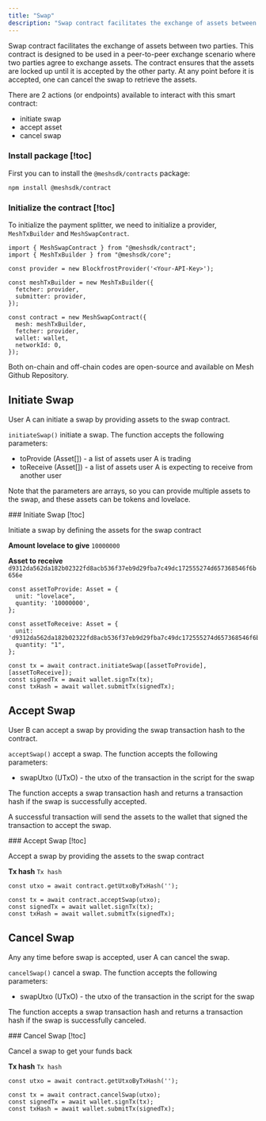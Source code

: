```yaml
---
title: "Swap"
description: "Swap contract facilitates the exchange of assets between two parties"
---
```


Swap contract facilitates the exchange of assets between two parties. This contract is designed to be used in a peer-to-peer exchange scenario where two parties agree to exchange assets. The contract ensures that the assets are locked up until it is accepted by the other party. At any point before it is accepted, one can cancel the swap to retrieve the assets.

There are 2 actions (or endpoints) available to interact with this smart contract:

- initiate swap
- accept asset
- cancel swap

### Install package [!toc]

First you can to install the `@meshsdk/contracts` package:

```tsx
npm install @meshsdk/contract
```

### Initialize the contract [!toc]

To initialize the payment splitter, we need to initialize a <Link href="https://meshjs.dev/providers">provider</Link>, `MeshTxBuilder` and `MeshSwapContract`.

```tsx
import { MeshSwapContract } from "@meshsdk/contract";
import { MeshTxBuilder } from "@meshsdk/core";

const provider = new BlockfrostProvider('<Your-API-Key>');

const meshTxBuilder = new MeshTxBuilder({
  fetcher: provider,
  submitter: provider,
});

const contract = new MeshSwapContract({
  mesh: meshTxBuilder,
  fetcher: provider,
  wallet: wallet,
  networkId: 0,
});
```

Both on-chain and off-chain codes are open-source and available on <Link href="https://github.com/MeshJS/mesh/tree/main/packages/mesh-contract/src/swap">Mesh Github Repository</Link>.


## Initiate Swap

User A can initiate a swap by providing assets to the swap contract.

`initiateSwap()` initiate a swap. The function accepts the following parameters:

- toProvide (Asset[]) - a list of assets user A is trading
- toReceive (Asset[]) - a list of assets user A is expecting to receive from another user

Note that the parameters are arrays, so you can provide multiple assets to the swap, and these assets can be tokens and lovelace.

<Card>
### Initiate Swap [!toc]

Initiate a swap by defining the assets for the swap contract

**Amount lovelace to give**
`10000000`

**Asset to receive**
`d9312da562da182b02322fd8acb536f37eb9d29fba7c49dc172555274d657368546f6b656e`

```tsx
const assetToProvide: Asset = {
  unit: "lovelace",
  quantity: '10000000',
};

const assetToReceive: Asset = {
  unit: 'd9312da562da182b02322fd8acb536f37eb9d29fba7c49dc172555274d657368546f6b656e',
  quantity: "1",
};

const tx = await contract.initiateSwap([assetToProvide], [assetToReceive]);
const signedTx = await wallet.signTx(tx);
const txHash = await wallet.submitTx(signedTx);
```
</Card>


## Accept Swap

User B can accept a swap by providing the swap transaction hash to the contract.

`acceptSwap()` accept a swap. The function accepts the following parameters:

- swapUtxo (UTxO) - the utxo of the transaction in the script for the swap

The function accepts a swap transaction hash and returns a transaction hash if the swap is successfully accepted.

A <Link href="https://preprod.cardanoscan.io/transaction/e266fc6b0b2481988f9742a28b914dabf7da5403a3893d5ba4b05530d2519f3a">successful transaction</Link> will send the assets to the wallet that signed the transaction to accept the swap.

<Card>
  ### Accept Swap [!toc]

  Accept a swap by providing the assets to the swap contract

  **Tx hash**
  `Tx hash`

  ```tsx
  const utxo = await contract.getUtxoByTxHash('');

  const tx = await contract.acceptSwap(utxo);
  const signedTx = await wallet.signTx(tx);
  const txHash = await wallet.submitTx(signedTx);
  ```
</Card>


## Cancel Swap

Any any time before swap is accepted, user A can cancel the swap.

`cancelSwap()` cancel a swap. The function accepts the following parameters:

- swapUtxo (UTxO) - the utxo of the transaction in the script for the swap

The function accepts a swap transaction hash and returns a transaction hash if the swap is successfully canceled.

<Card>
  ### Cancel Swap [!toc]

  Cancel a swap to get your funds back

  **Tx hash**
  `Tx hash`

  ```tsx
  const utxo = await contract.getUtxoByTxHash('');

  const tx = await contract.cancelSwap(utxo);
  const signedTx = await wallet.signTx(tx);
  const txHash = await wallet.submitTx(signedTx);
  ```
</Card>